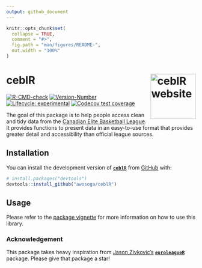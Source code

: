 ```yaml
---
output: github_document
---
```


<!-- README.md is generated from README.Rmd. Please edit that file -->

```r
knitr::opts_chunk$set(
  collapse = TRUE,
  comment = "#>",
  fig.path = "man/figures/README-",
  out.width = "100%"
)
```

# ceblR <a href="https://awosoga.github.io/ceblR/"><img src="man/figures/logo.png" align="right" height="120" alt="ceblR website" /></a>

<!-- badges: start -->
[![R-CMD-check](https://github.com/awosoga/ceblR/actions/workflows/R-CMD-check.yaml/badge.svg)](https://github.com/awosoga/ceblR/actions/workflows/R-CMD-check.yaml)
[![Version-Number](https://img.shields.io/github/r-package/v/awosoga/ceblR?label=ceblR)](https://github.com/awosoga/ceblR) 
[![Lifecycle: experimental](https://img.shields.io/badge/lifecycle-experimental-orange.svg)](https://lifecycle.r-lib.org/articles/stages.html#experimental)
[![Codecov test coverage](https://codecov.io/gh/awosoga/ceblR/branch/master/graph/badge.svg)](https://app.codecov.io/gh/awosoga/ceblR?branch=master)
<!-- badges: end -->

The goal of this package is to help people access clean and tidy data from the 
[Canadian Elite Basketball League](https://www.cebl.ca/). It provides functions to present data in an 
easy-to-use format that provides greater detail and accessibility than official league sources.

## Installation

You can install the development version of [**`ceblR`**](https://github.com/awosoga/ceblR) 
from [GitHub](https://github.com/awosoga/ceblR) with:

``` r
# install.packages("devtools")
devtools::install_github("awosoga/ceblR")
```

## Usage

Please refer to the [package vignette](https://awosoga.github.io/ceblR/articles/ceblR-how-to-use.html) for more information on how to use this library.

### Acknowledgement

This package takes heavy inspiration from [Jason Zivkovic's](https://github.com/JaseZiv/)
[**`euroleagueR`**](https://github.com/JaseZiv/euroleagueR/) package.
Please give that package a star!

